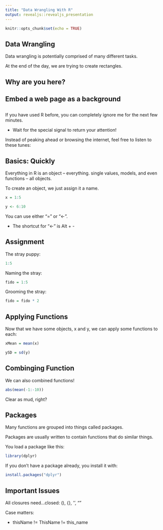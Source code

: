 ```yaml
---
title: "Data Wrangling With R"
output: revealjs::revealjs_presentation
---
```


```r
knitr::opts_chunk$set(echo = TRUE)
```

## Data Wrangling

Data wrangling is potentially comprised of many different tasks.

At the end of the day, we are trying to create rectangles.

## {data-background="https://assets.mubi.com/images/film/18159/image-w856.jpg?1445924140"}

## {data-background="http://theopenews.com/images/articoli/horse.jpg"}

## {data-background="http://wpmedia.o.canada.com/2014/06/martin-tata9.jpg"}

## Why are you here?

## Embed a web page as a background {data-background-iframe="https://www.youtube.com/watch?v=_UQsqFiyw9k"}

## 

If you have used R before, you can completely ignore me for the next few minutes. 

  - Wait for the special signal to return your attention!

Instead of peaking ahead or browsing the internet, feel free to listen to these tunes:


## Basics: Quickly

Everything in R is an object -- everything. single values, models, and even functions -- all objects.

To create an object, we just assign it a name.

```r
x = 1:5

y <- 6:10
```

You can use either "=" or "<-".

- The shortcut for "<-" is Alt + -

## Assignment

The stray puppy:

```r
1:5
```

Naming the stray:

```r
fido = 1:5
```

Grooming the stray:

```r
fido = fido * 2
```



## Applying Functions

Now that we have some objects, x and y, we can apply some functions to each:

```r

xMean = mean(x)

ySD = sd(y)

```


## Combinging Function

We can also combined functions!

```r

abs(mean(-1:-10))

```

Clear as mud, right?

## Packages

Many functions are grouped into things called packages. 

Packages are usually written to contain functions that do similar things.

You load a package like this:

```r
library(dplyr)
```


If you don't have a package already, you install it with:

```r
install.packages("dplyr")
```

## Important Issues

All closures need...closed: (), {}, '', ""

Case matters:

  -  thisName != ThisName != this_name